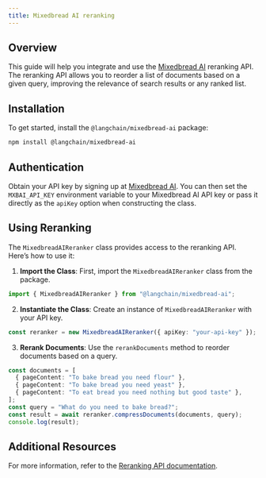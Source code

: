 ```yaml
---
title: Mixedbread AI reranking
---
```


## Overview

This guide will help you integrate and use the [Mixedbread AI](https://mixedbread.ai/) reranking API. The reranking API allows you to reorder a list of documents based on a given query, improving the relevance of search results or any ranked list.

## Installation

To get started, install the `@langchain/mixedbread-ai` package:


```bash
npm install @langchain/mixedbread-ai
```

## Authentication

Obtain your API key by signing up at [Mixedbread AI](https://mixedbread.ai/). You can then set the `MXBAI_API_KEY` environment variable to your Mixedbread AI API key or pass it directly as the `apiKey` option when constructing the class.

## Using Reranking

The `MixedbreadAIReranker` class provides access to the reranking API. Here’s how to use it:

1. **Import the Class**: First, import the `MixedbreadAIReranker` class from the package.

```typescript
import { MixedbreadAIReranker } from "@langchain/mixedbread-ai";
```

2. **Instantiate the Class**: Create an instance of `MixedbreadAIReranker` with your API key.

```typescript
const reranker = new MixedbreadAIReranker({ apiKey: "your-api-key" });
```

3. **Rerank Documents**: Use the `rerankDocuments` method to reorder documents based on a query.

```typescript
const documents = [
  { pageContent: "To bake bread you need flour" },
  { pageContent: "To bake bread you need yeast" },
  { pageContent: "To eat bread you need nothing but good taste" },
];
const query = "What do you need to bake bread?";
const result = await reranker.compressDocuments(documents, query);
console.log(result);
```

## Additional Resources

For more information, refer to the [Reranking API documentation](https://www.mixedbread.ai/docs/reranking/overview).
